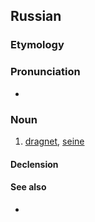 ==Russian==

===Etymology===
{{affix|ru|бре́день|-ик}}

===Pronunciation===
* {{ru-IPA|бре́дник}}

===Noun===
{{ru-noun+|бре́дник}}

# {{lb|ru|fishing}} [[dragnet]], [[seine]]
#: {{syn|ru|бре́день}}

====Declension====
{{ru-noun-table|бре́дник}}

====See also====
* {{l|ru|не́вод}}